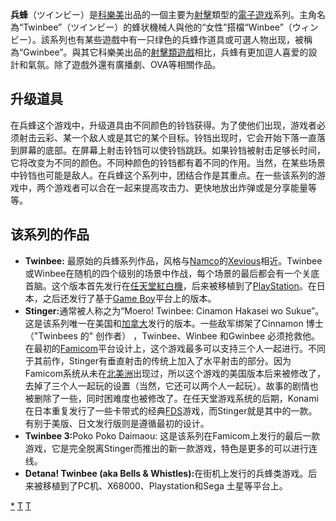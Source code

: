 {{Infobox VG series
| title = 兵蜂系列
| japanese = ツインビー
| english = TwinBee
| image = 
| caption = 
| developer = [[科樂美|科樂美]]
| publisher = 科樂美
| platforms = {{collapsible list|[[街機|街機]]
| [[紅白機|紅白機]]
| [[MSX|MSX]]
| [[超級任天堂|超級任天堂]]
| [[Game_Boy|Game Boy]]
| [[PC_Engine|PC Engine]]
| [[X68000|X68000]]
| [[PlayStation_(遊戲機)|PlayStation]]
| [[世嘉土星|世嘉土星]]
| [[Game_Boy_Advance|Game Boy Advance]]
| [[PlayStation_Portable|PlayStation Portable]]
| [[任天堂DS|任天堂DS]]
| [[移动电话|移动电话]]
| i-Revo
| [[iOS|iOS]]
| [[个人电脑|PC]]
| [[Android|Android]]
| [[Wii|Wii]]
| [[Virtual_Console|Virtual Console]]
}}
| platform of origin = 街機
| genre = [[清版射擊遊戲|清版射擊]]
| first release version = [[兵蜂|兵蜂]]
| first release date = 1985年3月5日
| latest release version = LINE GoGo! 兵蜂
| latest release date = 2013年5月20日
| spinoffs = 
| website = 
}}
'''兵蜂'''（ツインビー）是[[科樂美|科樂美]]出品的一個主要为[[清版射擊遊戲|射擊]]類型的[[電子遊戏|電子遊戏]]系列。主角名為“Twinbee”（ツインビー）的蜂状機械人與他的“女性”搭檔“Winbee”（ウィンビー）。該系列也有某些遊戲中有一只绿色的兵蜂作道具或可選人物出现，被稱為“Gwinbee”。與其它科樂美出品的[[射擊類遊戲|射擊類遊戲]]相比，兵蜂有更加逗人喜爱的設計和氣氛。除了遊戲外還有廣播劇、OVA等相關作品。

==升级道具==
在兵蜂这个游戏中，升级道具由不同颜色的铃铛获得。为了使他们出现，游戏者必须射击云彩、某一个敌人或是其它的某个目标。铃铛出现时，它会开始下落一直落到屏幕的底部。在屏幕上射击铃铛可以使铃铛跳跃。如果铃铛被射击足够长时间，它将改变为不同的颜色。不同种颜色的铃铛都有着不同的作用。当然，在某些场景中铃铛也可能是敌人。在兵蜂这个系列中，团结合作是其重点。在一些该系列的游戏中，两个游戏者可以合在一起来提高攻击力、更快地放出炸弹或是分享能量等等。

== 该系列的作品 ==
* '''Twinbee:''' 最原始的兵蜂系列作品，风格与[[Namco|Namco]]的[[Xevious|Xevious]]相近。Twinbee或Winbee在随机的四个级别的场景中作战，每个场景的最后都会有一个关底首脑。这个版本首先发行在[[任天堂紅白機|任天堂紅白機]]，后来被移植到了[[PlayStation|PlayStation]]。在日本，之后还发行了基于[[Game_Boy|Game Boy]]平台上的版本。
* '''Stinger:'''通常被人称之为“Moero! Twinbee: Cinamon Hakasei wo Sukue”。这是该系列唯一在美国和[[加拿大|加拿大]]发行的版本。一些敌军绑架了Cinnamon 博士（"Twinbees 的" 创作者） ，Twinbee、Winbee 和Gwinbee 必须抢救他。在最初的[[FC游戏机|Famicom]]平台设计上，这个游戏最多可以支持三个人一起进行。不同于其前作，Stinger有垂直射击的传统上加入了水平射击的部分。因为Famicom系统从未在[[北美洲|北美洲]]出现过，所以这个游戏的美国版本后来被修改了，去掉了三个人一起玩的设置（当然，它还可以两个人一起玩）。故事的剧情也被删除了一些，同时困难度也被修改了。在任天堂游戏系统的后期，Konami在日本重复发行了一些卡带式的经典[[FDS|FDS]]游戏，而Stinger就是其中的一款。有别于美版、日文发行版则是遵循最初的设计。
* '''Twinbee 3:'''Poko Poko Daimaou: 这是该系列在Famicom上发行的最后一款游戏，它是完全脱离Stinger而推出的新一款游戏，特色是更多的可以进行连线。
* '''Detana! Twinbee (aka Bells & Whistles):'''在街机上发行的兵蜂类游戏。后来被移植到了PC机、X68000、Playstation和Sega 土星等平台上。


{{兵蜂}}{{科樂美系列}}

[[Category:兵蜂系列|*]]
[[Category:科樂美遊戲|T]]
[[Category:捲軸射擊遊戲|T]]